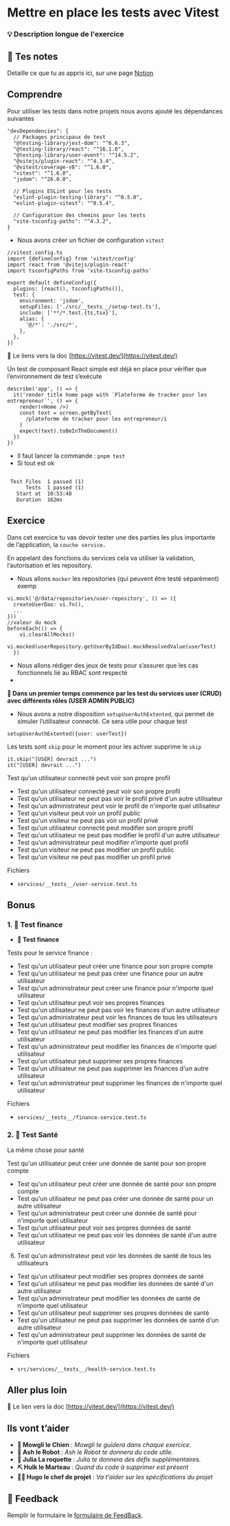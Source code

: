 # Mettre en place les tests avec Vitest

### 💡 Description longue de l'exercice

## 📝 Tes notes

Detaille ce que tu as appris ici, sur une page [Notion](https://go.mikecodeur.com/course-notes-template)

## Comprendre

Pour utiliser les tests dans notre projets nous avons ajouté les dépendances suivantes

```tsx
"devDependencies": {
  // Packages principaux de test
  "@testing-library/jest-dom": "^6.6.3",
  "@testing-library/react": "^16.1.0",
  "@testing-library/user-event": "^14.5.2",
  "@vitejs/plugin-react": "^4.3.4",
  "@vitest/coverage-v8": "^1.6.0",
  "vitest": "^1.6.0",
  "jsdom": "^26.0.0",

  // Plugins ESLint pour les tests
  "eslint-plugin-testing-library": "^6.5.0",
  "eslint-plugin-vitest": "^0.5.4",

  // Configuration des chemins pour les tests
  "vite-tsconfig-paths": "^4.3.2",
}
```

- Nous avons créer un fichier de configuration `vitest`

```tsx
//vitest.config.ts
import {defineConfig} from 'vitest/config'
import react from '@vitejs/plugin-react'
import tsconfigPaths from 'vite-tsconfig-paths'

export default defineConfig({
  plugins: [react(), tsconfigPaths()],
  test: {
    environment: 'jsdom',
    setupFiles: ['./src/__tests__/setup-test.ts'],
    include: ['**/*.test.{ts,tsx}'],
    alias: {
      '@/*': './src/*',
    },
  },
})

```

📑 Le liens vers la doc [https://vitest.dev/](https://vitest.dev/)

Un test de composant React simple est déjà en place pour vérifier que l’environnement de test s’exécute

```tsx
describe('app', () => {
  it('render title home page with `Plateforme de tracker pour les entrepreneur`', () => {
    render(<Home />)
    const text = screen.getByText(
      /plateforme de tracker pour les entrepreneur/i
    )
    expect(text).toBeInTheDocument()
  })
})
```

- Il faut lancer la commande : `pnpm test`
- Si tout est ok

```tsx

 Test Files  1 passed (1)
      Tests  1 passed (1)
   Start at  10:53:48
   Duration  162ms
```

## Exercice

Dans cet exercice tu vas devoir tester une des parties les plus importante de l’application, la `couche service.`

En appelant des fonctions du services cela va utiliser la validation, l’autorisation et les repository.

- Nous allons `mocker` les repositories (qui peuvent être testé séparément) exemp

```tsx
vi.mock('@/data/repositories/user-repository', () => ({
  createUserDao: vi.fn(),
  ...
}))
//valeur du mock
beforeEach(() => {
    vi.clearAllMocks()
    vi.mocked(userRepository.getUserByIdDao).mockResolvedValue(userTest)
  })
```

- Nous allons rédiger des jeux de tests pour s’assurer que les cas fonctionnels lié au RBAC sont respecté
-

**🐶 Dans un premier temps commence par les test du services user (CRUD) avec différents rôles (USER ADMIN PUBLIC)**

- Nous avons a notre disposition `setupUserAuthExtented`, qui permet de simuler l’utilisateur connecté. Ce sera utile pour chaque test

```tsx
setupUserAuthExtented({user: userTest})
```

Les tests sont `skip` pour le moment pour les activer supprime le `skip`

```tsx
it.skip("[USER] devrait ...")
it("[USER] devrait ...")
```

Test qu'un utilisateur connecté peut voir son propre profil

- Test qu'un utilisateur connecté peut voir son propre profil
- Test qu'un utilisateur ne peut pas voir le profil privé d'un autre utilisateur
- Test qu'un administrateur peut voir le profil de n'importe quel utilisateur
- Test qu'un visiteur peut voir un profil public
- Test qu'un visiteur ne peut pas voir un profil privé
- Test qu'un utilisateur connecté peut modifier son propre profil
- Test qu'un utilisateur ne peut pas modifier le profil d'un autre utilisateur
- Test qu'un administrateur peut modifier n'importe quel profil
- Test qu'un visiteur ne peut pas modifier un profil public
- Test qu'un visiteur ne peut pas modifier un profil privé

Fichiers

- `services/__tests__/user-service.test.ts`

## Bonus

### 1. 🚀 Test finance

- **🐶 Test finance**

Tests pour le service finance :

- Test qu'un utilisateur peut créer une finance pour son propre compte
- Test qu'un utilisateur ne peut pas créer une finance pour un autre utilisateur
- Test qu'un administrateur peut créer une finance pour n'importe quel utilisateur
- Test qu'un utilisateur peut voir ses propres finances
- Test qu'un utilisateur ne peut pas voir les finances d'un autre utilisateur
- Test qu'un administrateur peut voir les finances de tous les utilisateurs
- Test qu'un utilisateur peut modifier ses propres finances
- Test qu'un utilisateur ne peut pas modifier les finances d'un autre utilisateur
- Test qu'un administrateur peut modifier les finances de n'importe quel utilisateur
- Test qu'un utilisateur peut supprimer ses propres finances
- Test qu'un utilisateur ne peut pas supprimer les finances d'un autre utilisateur
- Test qu'un administrateur peut supprimer les finances de n'importe quel utilisateur

Fichiers

- `services/__tests__/finance-service.test.ts`

### 2. 🚀 Test Santé

La même chose pour santé

Test qu'un utilisateur peut créer une donnée de santé pour son propre compte

- Test qu'un utilisateur peut créer une donnée de santé pour son propre compte
- Test qu'un utilisateur ne peut pas créer une donnée de santé pour un autre utilisateur
- Test qu'un administrateur peut créer une donnée de santé pour n'importe quel utilisateur
- Test qu'un utilisateur peut voir ses propres données de santé
- Test qu'un utilisateur ne peut pas voir les données de santé d'un autre utilisateur

6. Test qu'un administrateur peut voir les données de santé de tous les utilisateurs

- Test qu'un utilisateur peut modifier ses propres données de santé
- Test qu'un utilisateur ne peut pas modifier les données de santé d'un autre utilisateur
- Test qu'un administrateur peut modifier les données de santé de n'importe quel utilisateur
- Test qu'un utilisateur peut supprimer ses propres données de santé
- Test qu'un utilisateur ne peut pas supprimer les données de santé d'un autre utilisateur
- Test qu'un administrateur peut supprimer les données de santé de n'importe quel utilisateur

Fichiers

- `src/services/__tests__/health-service.test.ts`

## Aller plus loin

📑 Le lien vers la doc [https://vitest.dev/](https://vitest.dev/)

## Ils vont t’aider

- **🐶 Mowgli le Chien** : _Mowgli te guidera dans chaque exercice._
- **🤖 Ash le Robot** : _Ash le Robot te donnera du code utile._
- **🚀 Julia La roquette** : _Julia te donnera des défis supplémentaires._
- **⛏️ Hulk le Marteau** : _Quand du code à supprimer est présent_
- **👨‍✈️ Hugo le chef de projet** : _Va t'aider sur les spécifications du projet_

## 🐜 Feedback

Remplir le formulaire le [formulaire de FeedBack](https://go.mikecodeur.com/cours-next-avis?entry.1912869708=Next%20Mastery&entry.1430994900=8.SAAS%20Entrepreneur&entry.533578441=15-tests-rbac).
